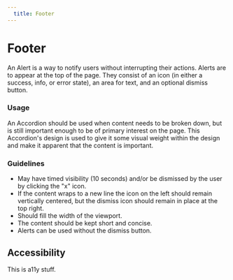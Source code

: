 ```yaml
---
  title: Footer
---
```


# Footer

An Alert is a way to notify users
without interrupting their actions.
Alerts are to appear at the top of the
page. They consist of an icon
(in either a success, info, or error state),
an area for text, and an optional dismiss button.

<ComponentPreview
  componentName="footer--default-story"
  maxWidth="100%"
  hasReact
  hasAngular
  hasHTML
/>

### Usage
An Accordion should be used when
content needs to be broken down,
but is still important enough to
be of primary interest on the page.
This Accordion's design is used to
give it some visual weight
within the design and make it
apparent that the content is important.

### Guidelines
- May have timed visibility (10 seconds)
  and/or be dismissed by the user by clicking the "x" icon.
- If the content wraps to a new line the
  icon on the left should remain vertically
  centered, but the dismiss icon should
  remain in place at the top right.
- Should fill the width of the viewport.
- The content should be kept short and concise.
- Alerts can be used without the dismiss
  button.

## Accessibility
This is a11y stuff.